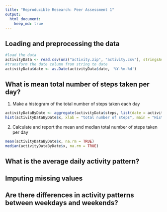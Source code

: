```yaml
---
title: "Reproducible Research: Peer Assessment 1"
output: 
  html_document:
    keep_md: true
---
```



## Loading and preprocessing the data
```r
#load the data
activityData <- read.csv(unz("activity.zip", "activity.csv"), stringsAsFactors=FALSE)
#transform the date column from string to date
activityData$date <- as.Date(activityData$date, '%Y-%m-%d')
```

## What is mean total number of steps taken per day?
1. Make a histogram of the total number of steps taken each day
```r
activityDataByDate <- aggregate(activityData$steps, list(date = activityData$date), sum)
hist(activityDataByDate$x, xlab = "total number of steps", main = "Histogram of total number steps by date")
```

2. Calculate and report the mean and median total number of steps taken per day
```r
mean(activityDataByDate$x, na.rm = TRUE)
median(activityDataByDate$x, na.rm = TRUE)
```

## What is the average daily activity pattern?



## Imputing missing values



## Are there differences in activity patterns between weekdays and weekends?
